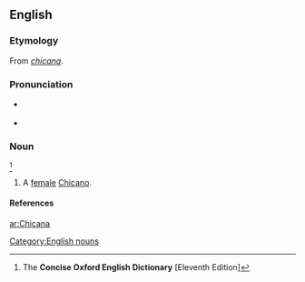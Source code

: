 ==English==
{{wikipedia}}

===Etymology===
From {{Sp.}} ''[[chicana]]''.

===Pronunciation===
* {{a|{{Sp.}}}} {{IPA|/ʧiˈkana/}}
* {{a|RP}} {{IPA|/ʧɪˈkɑːnə/}}

===Noun===
{{en-noun}}<ref name="COED-inflex">The '''Concise Oxford English Dictionary''' [Eleventh Edition]</ref>

# {{context|chiefly|US}} A [[female]] [[Chicano]].

====References====
<references/>

[[Category:English nouns]]

[[ar:Chicana]]